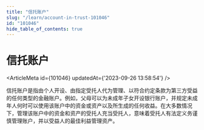 ```yaml
---
title: "信托账户"
slug: "/learn/account-in-trust-101046"
id: "101046"
hide_table_of_contents: true
---
```



# 信托账户

<ArticleMeta id={101046} updatedAt={'2023-09-26 13:58:54'} />
<div className='border-solid border-b border-t-0 my-4 border-[var(--ifm-color-gray-300)]' />

信托账户是指由个人开设、由指定受托人代为管理、以符合约定条款为第三方受益的任何类型的金融账户。例如，父母可以为未成年子女开设银行账户，并规定未成年人何时可以使用该账户中的资金或资产以及所生成的任何收益。在大多数情况下，管理该账户中的资金和资产的受托人充当受托人，意味着受托人有法定义务谨慎管理账户，并以受益人的最佳利益管理资产。
